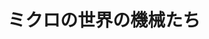 ﻿---
title: "ミクロの世界の機械たち"
category: "工学院"
vol: 44
interviewee: "下河邊 明 "
url: ""
tags: []
pdf: "44-2.pdf"
career: ""
preface: "下河邊では微小な世界に関する様々な研究が行われている。ここでは、マイクロマシンと超精密位置決めに関するものを中心に、その研究を紹介した。"
---
